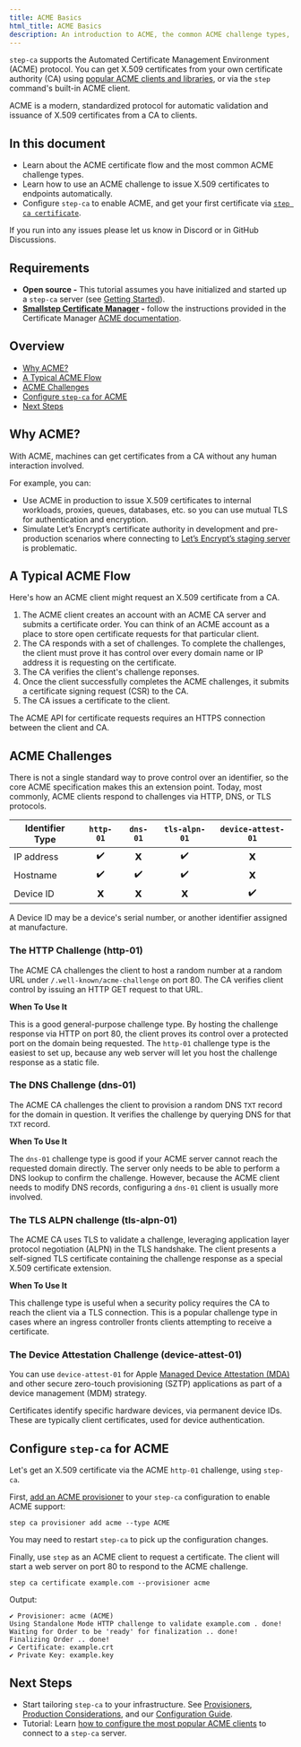 ```yaml
---
title: ACME Basics
html_title: ACME Basics
description: An introduction to ACME, the common ACME challenge types, and how to use ACME clients with `step-ca`
---
```


`step-ca` supports the Automated Certificate Management Environment (ACME) protocol.
You can get X.509 certificates from your own certificate authority (CA) using [popular ACME clients and libraries][le-client-opts], or via the `step` command's built-in ACME client.

ACME is a modern, standardized protocol for automatic validation and issuance of X.509 certificates from a CA to clients.

[le-client-opts]: https://letsencrypt.org/docs/client-options/

## In this document

- Learn about the ACME certificate flow and the most common ACME challenge types.
- Learn how to use an ACME challenge to issue X.509 certificates to endpoints automatically.
- Configure `step-ca` to enable ACME, and get your first certificate via [`step ca certificate`](/docs/step-cli/reference/ca/certificate).

<Alert severity="info">
  <div>
    If you run into any issues please let us know in <Link href="https://u.step.sm/discord">Discord</Link> or in <Link href="https://github.com/smallstep/certificates/discussions">GitHub Discussions</Link>.
  </div>
</Alert>

## Requirements

- **Open source -** This tutorial assumes you have initialized and started up a `step-ca` server (see [Getting Started](/docs/step-ca/getting-started)).
- **[Smallstep Certificate Manager](https://smallstep.com/certificate-manager) -** follow the instructions provided in the Certificate Manager [ACME documentation](/docs/certificate-manager/acme).

## Overview

* [Why ACME?](#why-acme)
* [A Typical ACME Flow](#a-typical-acme-flow)
* [ACME Challenges](#acme-challenges)
* [Configure `step-ca` for ACME](#configure-step-ca-for-acme)
* [Next Steps](#next-steps)

## Why ACME?

With ACME, machines can get certificates from a CA without any human interaction involved.

For example, you can:

- Use ACME in production to issue X.509 certificates to internal workloads, proxies, queues, databases, etc. so you can use mutual TLS for authentication and encryption.
- Simulate Let’s Encrypt’s certificate authority in development and
  pre-production scenarios where connecting to [Let’s Encrypt’s staging
  server][le-staging] is problematic.

[le-staging]: https://letsencrypt.org/docs/staging-environment/

## A Typical ACME Flow

Here's how an ACME client might request an X.509 certificate from a CA.

1. The ACME client creates an account with an ACME CA server and submits a certificate order. You can think of an ACME account as a place to store open certificate requests for that particular client.
2. The CA responds with a set of challenges. To complete the challenges, the client must prove it has control over every domain name or IP address it is requesting on the certificate.
3. The CA verifies the client's challenge reponses.
3. Once the client successfully completes the ACME challenges, it submits a certificate signing request (CSR) to the CA.
4. The CA issues a certificate to the client.

The ACME API for certificate requests requires an HTTPS connection between the client and CA.

## ACME Challenges

There is not a single standard way to prove control over an identifier, so the
core ACME specification makes this an extension point.
Today, most commonly, ACME clients respond to challenges via HTTP, DNS, or TLS protocols.

Identifier Type      | `http-01` | `dns-01` | `tls-alpn-01` | `device-attest-01`
-------------------- | :-: | :-: | :-: | :-: 
IP address           | ✔️   | 𝗫   | ✔️   |  𝗫
Hostname             | ✔️   | ✔️   | ✔️   |  𝗫 
Device ID            |  𝗫  |  𝗫  |  𝗫  |  ✔️

A Device ID may be a device's serial number, or another identifier assigned at manufacture.

### The HTTP Challenge (http-01)

The ACME CA challenges the client to host a random number at a random URL under `/.well-known/acme-challenge` on port 80. The CA verifies client control by issuing an HTTP GET request to that URL.

**When To Use It**

This is a good general-purpose challenge type.
By hosting the challenge response via HTTP on port 80, the client proves its control over a protected port on the domain being requested.
The `http-01` challenge type is the easiest to set up, because any web server will let you host the challenge response as a static file.

### The DNS Challenge (dns-01)

The ACME CA challenges the client to provision a random DNS `TXT` record for the domain in question. It verifies the challenge by querying DNS for that `TXT` record.

**When To Use It**

The `dns-01` challenge type is good if your ACME server cannot reach the requested domain directly.
The server only needs to be able to perform a DNS lookup to confirm the challenge.
However, because the ACME client needs to modify DNS records, configuring a `dns-01` client is usually more involved.

### The TLS ALPN challenge (tls-alpn-01)

The ACME CA uses TLS to validate a challenge, leveraging application layer protocol negotiation (ALPN) in the TLS handshake.
The client presents a self-signed TLS certificate containing the challenge response as a special X.509 certificate extension.

**When To Use It**

This challenge type is useful when a security policy requires the CA to reach the client via a TLS connection.
This is a popular challenge type in cases where an ingress controller fronts clients attempting to receive a certificate.

### The Device Attestation Challenge (device-attest-01)

You can use <Code>device-attest-01</Code> for Apple <a href="https://support.apple.com/guide/deployment/managed-device-attestation-dep28afbde6a/web">Managed Device Attestation (MDA)</a> and other secure zero-touch provisioning (SZTP) applications as part of a device management (MDM) strategy.

Certificates identify specific hardware devices, via permanent device IDs.
These are typically client certificates, used for device authentication.



## Configure `step-ca` for ACME

Let's get an X.509 certificate via the ACME `http-01` challenge, using `step-ca`.

First, [add an ACME provisioner](/docs/step-ca/provisioners#acme) to your `step-ca` configuration to enable ACME support:

```shell
step ca provisioner add acme --type ACME
```

You may need to restart `step-ca` to pick up the configuration changes.

Finally, use `step` as an ACME client to request a certificate.
The client will start a web server on port 80 to respond to the ACME challenge.

```shell
step ca certificate example.com --provisioner acme
```

Output:

```shell
✔ Provisioner: acme (ACME)
Using Standalone Mode HTTP challenge to validate example.com . done!
Waiting for Order to be 'ready' for finalization .. done!
Finalizing Order .. done!
✔ Certificate: example.crt
✔ Private Key: example.key
```


## Next Steps

- Start tailoring `step-ca` to your infrastructure. See [Provisioners](/docs/step-ca/provisioners), [Production Considerations](/docs/step-ca/certificate-authority-server-production), and our [Configuration Guide](/docs/step-ca/configuration).
- Tutorial: Learn [how to configure the most popular ACME clients](/docs/tutorials/acme-protocol-acme-clients) to connect to a `step-ca` server.
